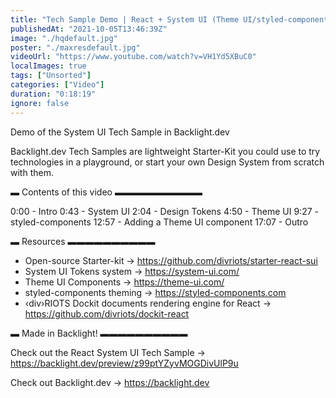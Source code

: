 ```yaml
---
title: "Tech Sample Demo | React + System UI (Theme UI/styled-components)"
publishedAt: "2021-10-05T13:46:39Z"
image: "./hqdefault.jpg"
poster: "./maxresdefault.jpg"
videoUrl: "https://www.youtube.com/watch?v=VH1Yd5XBuC0"
localImages: true
tags: ["Unsorted"]
categories: ["Video"]
duration: "0:18:19"
ignore: false
---
```


Demo of the System UI Tech Sample in Backlight.dev

Backlight.dev Tech Samples are lightweight Starter-Kit you could use to try technologies in a playground, or start your own Design System from scratch with them.

▬ Contents of this video ▬▬▬▬▬▬▬▬▬▬

0:00 - Intro
0:43 - System UI
2:04 - Design Tokens
4:50 - Theme UI
9:27 - styled-components
12:57 - Adding a Theme UI component
17:07 - Outro

▬ Resources ▬▬▬▬▬▬▬▬▬▬

- Open-source Starter-kit → https://github.com/divriots/starter-react-sui
- System UI Tokens system → https://system-ui.com/
- Theme UI Components → https://theme-ui.com/
- styled-components theming → https://styled-components.com
- ‹div›RIOTS Dockit documents rendering engine for React → https://github.com/divriots/dockit-react

▬ Made in Backlight! ▬▬▬▬▬▬▬▬▬▬

Check out the React System UI Tech Sample → https://backlight.dev/preview/z99ptYZyvMOGDivUlP9u

Check out Backlight.dev → https://backlight.dev
